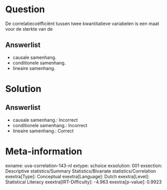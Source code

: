 Question
========

De correlatiecoëfficiënt tussen twee kwantitatieve variabelen is een
maat voor de sterkte van de

Answerlist
----------

* causale samenhang.
* conditionele samenhang.
* lineaire samenhang.

Solution
========

Answerlist
----------

* causale samenhang.: Incorrect
* conditionele samenhang.: Incorrect
* lineaire samenhang.: Correct

Meta-information
================
exname: uva-correlation-143-nl
extype: schoice
exsolution: 001
exsection: Descriptive statistics/Summary Statistics/Bivariate statistics/Correlation
exextra[Type]: Conceptual
exextra[Language]: Dutch
exextra[Level]: Statistical Literacy
exextra[IRT-Difficulty]: -4.963
exextra[p-value]: 0.9923
